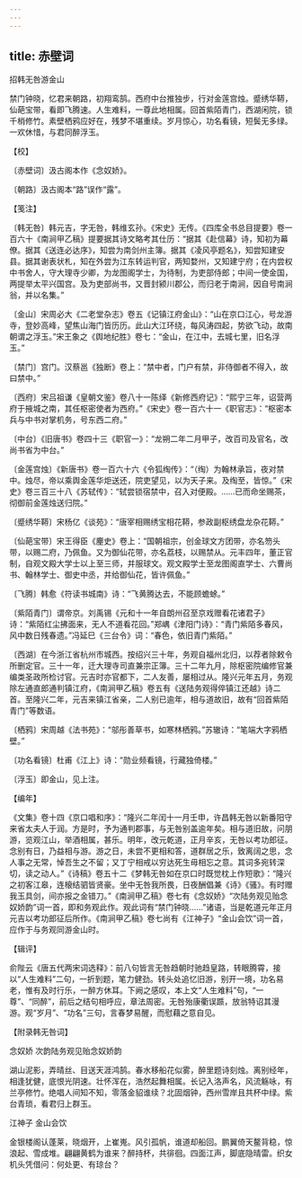 ```yaml
---
---
---
```

title: 赤壁词
---



招韩无咎游金山





禁门钟晓，忆君来朝路，初翔鸾鹄。西府中台推独步，行对金莲宫烛。蹙绣华鞯，仙葩宝带，看即飞腾速。人生难料，一尊此地相属。回首紫陌青门，西湖闲院，锁千梢修竹。素壁栖鸦应好在，残梦不堪重续。岁月惊心，功名看镜，短鬓无多绿。一欢休惜，与君同醉浮玉。

【校】

〔赤壁词〕汲古阁本作《念奴娇》。

〔朝路〕汲古阁本“路”误作“露”。

【笺注】

〔韩无咎〕韩元吉，字无咎，韩维玄孙。《宋史》无传。《四库全书总目提要》卷一百六十《南涧甲乙稿》提要据其诗文略考其仕历：“据其《赴信幕》诗，知初为幕僚。据其《送连必达序》，知尝为南剑州主簿。据其《凌风亭题名》，知尝知建安县。据其谢表状札，知在外尝为江东转运判官，两知婺州，又知建宁府；在内尝权中书舍人，守大理寺少卿，为龙图阁学士，为待制，为吏部侍郎；中间一使金国，两提举太平兴国宫。及为吏部尚书，又晋封颍川郡公，而归老于南涧，因自号南涧翁，并以名集。”

〔金山〕宋周必大《二老堂杂志》卷五《记镇江府金山》：“山在京口江心，号龙游寺，登妙高峰，望焦山海门皆历历。此山大江环绕，每风涛四起，势欲飞动，故南朝谓之浮玉。”宋王象之《舆地纪胜》卷七：“金山，在江中，去城七里，旧名浮玉。”

〔禁门〕宫门。汉蔡邕《独断》卷上：“禁中者，门户有禁，非侍御者不得入，故曰禁中。”

〔西府〕宋吕祖谦《皇朝文鉴》卷八十一陈绎《新修西府记》：“熙宁三年，诏营两府于掖城之南，其任枢密使者为西府。”《宋史》卷一百六十一《职官志》：“枢密本兵与中书对掌机务，号东西二府。”

〔中台〕《旧唐书》卷四十三《职官一》：“龙朔二年二月甲子，改百司及官名，改尚书省为中台。”

〔金莲宫烛〕《新唐书》卷一百六十六《令狐绹传》：“（绹）为翰林承旨，夜对禁中。烛尽，帝以乘舆金莲华炬送还，院吏望见，以为天子来。及绹至，皆惊。”《宋史》卷三百三十八《苏轼传》：“轼尝锁宿禁中，召入对便殿。……已而命坐赐茶，彻御前金莲烛送归院。”

〔蹙绣华鞯〕宋杨亿《谈苑》：“唐宰相赐绣宝相花鞯，参政副枢绣盘龙杂花鞯。”

〔仙葩宝带〕宋王得臣《麈史》卷上：“国朝祖宗，创金球文方团带，亦名笏头带，以赐二府，乃佩鱼。又为御仙花带，亦名荔枝，以赐禁从。元丰四年，董正官制，自观文殿大学士以上至三师，并服球文。观文殿学士至龙图阁直学士、六曹尚书、翰林学士、御史中丞，并给御仙花，皆许佩鱼。”

〔飞腾〕韩愈《符读书城南》诗：“飞黄腾达去，不能顾蟾蜍。”

〔紫陌青门〕谓帝京。刘禹锡《元和十一年自朗州召至京戏赠看花诸君子》诗：“紫陌红尘拂面来，无人不道看花回。”郑嵎《津阳门诗》：“青门紫陌多春风，风中数日残春遗。”冯延巳《三台令》词：“春色，依旧青门紫陌。”

〔西湖〕在今浙江省杭州市城西。按绍兴三十年，务观自福州北归，以荐者除敕令所删定官。三十一年，迁大理寺司直兼宗正簿。三十二年九月，除枢密院编修官兼编类圣政所检讨官。元吉时亦官都下，二人友善，屡相过从。隆兴元年五月，务观除左通直郎通判镇江府，《南涧甲乙稿》卷五有《送陆务观得倅镇江还越》诗二首。至隆兴二年，元吉来镇江省亲，二人别已逾年，相与道故旧，故有“回首紫陌青门”等数语。

〔栖鸦〕宋周越《法书苑》：“邬彤善草书，如寒林栖鸦。”苏辙诗：“笔端大字鸦栖壁。”

〔功名看镜〕杜甫《江上》诗：“勋业频看镜，行藏独倚楼。”

〔浮玉〕即金山，见上注。

【编年】

《文集》卷十四《京口唱和序》：“隆兴二年闰十一月壬申，许昌韩无咎以新番阳守来省太夫人于润。方是时，予为通判郡事，与无咎别盖逾年矣。相与道旧故，问朋游，览观江山，举酒相属，甚乐。明年，改元乾道，正月辛亥，无咎以考功郎征。念别有日，乃益相与游。游之日，未尝不更相和答，道群居之乐，致离阔之思，念人事之无常，悼吾生之不留；又丁宁相戒以穷达死生毋相忘之意。其词多宛转深切，读之动人。”《诗稿》卷五十二《梦韩无咎如在京口时既觉枕上作短歌》：“隆兴之初客江皋，连榱结驷皆贤豪。坐中无咎我所畏，日夜酬倡兼《诗》《骚》。有时赠我玉具剑，间亦报之金错刀。”《南涧甲乙稿》卷七有《念奴娇》“次陆务观见贻念奴娇韵”词一首，即和务观此作。观此词有“禁门钟晓……”诸语，当是乾道元年正月元吉以考功郎征后所作。《南涧甲乙稿》卷七尚有《江神子》“金山会饮”词一首，应作于与务观同游金山时。

【辑评】

俞陛云《唐五代两宋词选释》：前八句皆言无咎趋朝时驰趋皇路，转眼腾霄，接以“人生难料”二句，一折到题，笔力健劲。转头处追忆旧游，别开一境，功名易老，惟有及时行乐，一醉方休耳。下阙之感叹，本上文“人生难料”句，“一尊”、“同醉”，前后之结句相呼应，章法周密。无咎殆康衢误踬，放翁特诏其漫游。观“岁月”、“功名”三句，言春梦易醒，而慰藉之意自见。

【附录韩无咎词】

念奴娇 次韵陆务观见贻念奴娇韵

湖山泥影，弄晴丝、目送天涯鸿鹄。春水移船花似雾，醉里题诗刻烛。离别经年，相逢犹健，底恨光阴速。壮怀浑在，浩然起舞相属。长记入洛声名，风流觞咏，有兰亭修竹。绝唱人间知不知，零落金貂谁续？北固烟钟，西州雪岸且共杯中绿。紫台青琐，看君归上群玉。

江神子 金山会饮

金银楼阁认蓬莱，晓烟开，上崔嵬。风引孤帆，谁道却船回。鹏翼倚天鳌背稳，惊浪起、雪成堆。翩翩黄鹤为谁来？醉持杯，共徘徊。四面江声，脚底隐晴雷。织女机头凭借问：何处更、有琼台？